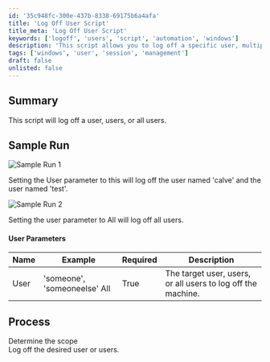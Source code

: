 ```yaml
---
id: '35c948fc-300e-437b-8338-69175b6a4afa'
title: 'Log Off User Script'
title_meta: 'Log Off User Script'
keywords: ['logoff', 'users', 'script', 'automation', 'windows']
description: 'This script allows you to log off a specific user, multiple users, or all users from a Windows machine. It provides flexibility in managing user sessions and can be executed with different parameters to target individual users or the entire user base.'
tags: ['windows', 'user', 'session', 'management']
draft: false
unlisted: false
---
```

## Summary

This script will log off a user, users, or all users.

## Sample Run

![Sample Run 1](../../../static/img/Users---Logoff/image_1.png)

Setting the User parameter to this will log off the user named 'calve' and the user named 'test'.

![Sample Run 2](../../../static/img/Users---Logoff/image_2.png)

Setting the user parameter to All will log off all users.

#### User Parameters

| Name   | Example                       | Required | Description                                          |
|--------|-------------------------------|----------|------------------------------------------------------|
| User   | 'someone', 'someoneelse'  All | True     | The target user, users, or all users to log off the machine. |

## Process

Determine the scope  
Log off the desired user or users.












